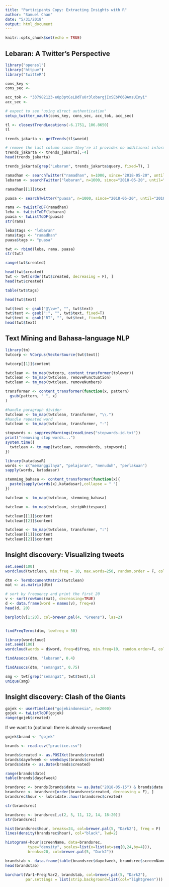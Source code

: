 ```yaml
---
title: "Participants Copy: Extracting Insights with R"
author: "Samuel Chan"
date: "5/31/2018"
output: html_document
---
```


```r
knitr::opts_chunk$set(echo = TRUE)
```

## Lebaran: A Twitter's Perspective
```r
library("openssl")
library("httpuv")
library("twitteR")

cons_key <- 
cons_sec <- 

acc_tok <- "337982123-e0p3ptGsLDdTu0r3lobargjIxSEbP66BAmsUInyi"
acc_sec <- 

# expect to see "using direct authentication"
setup_twitter_oauth(cons_key, cons_sec, acc_tok, acc_sec)
```

```r
tl <- closestTrendLocations(-6.1751, 106.8650)
tl
```


```r
trends_jakarta <- getTrends(tl$woeid)

# remove the last column since they're it provides no additional information
trends_jakarta <- trends_jakarta[,-4]
head(trends_jakarta)
```

```r
trends_jakarta[grep("Lebaran", trends_jakarta$query, fixed=T), ]
```

```r
ramadhan <- searchTwitter("ramadhan", n=1000, since="2018-05-20", until="2018-05-31")
lebaran <- searchTwitter("lebaran", n=1000, since="2018-05-20", until="2018-05-31")
```


```r
ramadhan[[1]]$text
```

```r
puasa <- searchTwitter("puasa", n=1000, since="2018-05-20", until="2018-05-31")
```


```r
rama <- twListToDF(ramadhan)
leba <- twListToDF(lebaran)
puasa <- twListToDF(puasa)
str(rama)
```

```r
leba$tags <- "lebaran"
rama$tags <- "ramadhan"
puasa$tags <- "puasa"
```


```r
twt <- rbind(leba, rama, puasa)
str(twt)
```

```r
range(twt$created)
```


```r
head(twt$created)
twt <- twt[order(twt$created, decreasing = F), ]
head(twt$created)
```

```r
table(twt$tags)
```



```r
head(twt$text)
```

```r
twt$text <- gsub("@\\w+", "", twt$text)
twt$text <- gsub(":", "", twt$text, fixed=T)
twt$text <- gsub("RT", "", twt$text, fixed=T)
head(twt$text)
```

## Text Mining and Bahasa-language NLP
```r
library(tm)
twtcorp <- VCorpus(VectorSource(twt$text))
```

```r
twtcorp[[1]]$content
```

```r
twtclean <- tm_map(twtcorp, content_transformer(tolower))
twtclean <- tm_map(twtclean, removePunctuation)
twtclean <- tm_map(twtclean, removeNumbers)

transformer <- content_transformer(function(x, pattern)
  gsub(pattern, " ", x)
)

#handle paragraph divider
twtclean <- tm_map(twtclean, transformer, "\\.")
#handle repeated word
twtclean <- tm_map(twtclean, transformer, "-")
```

```r
stopwords <- suppressWarnings(readLines("stopwords-id.txt"))
print("removing stop words...")
system.time({
  twtclean <- tm_map(twtclean, removeWords, stopwords)  
})
```

```r
library(katadasaR)
words <- c("memanggilnya", "pelajaran", "menuduh", "perlakuan")
sapply(words, katadasar)
```

```r
stemming_bahasa <- content_transformer(function(x){
  paste(sapply(words(x),katadasar),collapse = " ")
})

twtclean <- tm_map(twtclean, stemming_bahasa)
```

```r
twtclean <- tm_map(twtclean, stripWhitespace)
```

```r
twtclean[[1]]$content
twtclean[[2]]$content
```

```r
twtclean <- tm_map(twtclean, transformer, ":")
twtclean[[1]]$content
twtclean[[2]]$content
```

## Insight discovery: Visualizing tweets
```r
set.seed(100)
wordcloud(twtclean, min.freq = 10, max.words=250, random.order = F, colors=brewer.pal(8, "Set2"))
```


```r
dtm <- TermDocumentMatrix(twtclean)
mat <- as.matrix(dtm)

# sort by frequency and print the first 20
v <- sort(rowSums(mat), decreasing=TRUE)
d <- data.frame(word = names(v), freq=v)
head(d, 20)
```

```r
barplot(v[1:20], col=brewer.pal(4, "Greens"), las=2)
```

```r

```


```r
findFreqTerms(dtm, lowfreq = 50)
```


```r
library(wordcloud)
set.seed(100)
wordcloud(words = d$word, freq=d$freq, min.freq=10, random.order=F, colors=brewer.pal(8, "Dark2"), rot.per = 0.35)
```

```r
findAssocs(dtm, "lebaran", 0.4)
```

```r
findAssocs(dtm, "semangat", 0.75)
```


```r
smg <- twt[grep("semangat", twt$text),1]
unique(smg)
```

## Insight discovery: Clash of the Giants
```r
gojek <- userTimeline("gojekindonesia", n=2000)
gojek <- twListToDF(gojek)
range(gojek$created)
```


If we want to (optional: there is already `screenName`)
```r
gojek$brand <- "gojek"
```


```r
brands <- read.csv("practice.csv")
```


```r
brands$created <- as.POSIXct(brands$created)
brands$dayofweek <- weekdays(brands$created)
brands$date <- as.Date(brands$created)
```

```r
range(brands$date)
table(brands$dayofweek)
```

```r
brandsrec <- brands[brands$date >= as.Date("2018-05-15") & brands$date <= as.Date("2018-06-01"), ]
brandsrec <- brandsrec[order(brandsrec$created, decreasing = F), ]
brandsrec$hour <- lubridate::hour(brandsrec$created)
```


```r
str(brandsrec)
```

```r
brandsrec <- brandsrec[,c(2, 5, 11, 12, 14, 18:20)]
str(brandsrec)
```

```r
hist(brandsrec$hour, breaks=24, col=brewer.pal(5, "Dark2"), freq = F)
lines(density(brandsrec$hour), col="black", lwd=2)
```



```r
histogram(~hour|screenName, data=brandsrec, 
          type="density", scales=list(x=list(at=seq(0,24,by=4))),
          breaks=20, col=brewer.pal(5, "Dark2"))
```

```r
brandstab <- data.frame(table(brandsrec$dayofweek, brandsrec$screenName))
head(brandstab)
```

```r
barchart(Var1~Freq|Var2, brandstab, col=brewer.pal(5, "Dark2"),
         par.settings = list(strip.background=list(col="lightgreen")))
```




